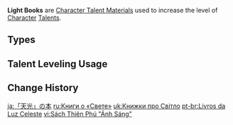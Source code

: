 {{Terminology Infobox
|image        = <gallery>
Item Teachings of Light.png|Teachings
Item Guide to Light.png|Guide
Item Philosophies of Light.png|Philosophies
</gallery>
|type         = Item Groups
|type2        = Character Talent Materials
|type3        = Talent Books
|type4        = Talent Book Groups
|day1         = Wednesday
|day2         = Saturday
|day3         = Sunday
|source1      = Violet Court
}}
'''Light Books''' are [[Character Talent Material]]s used to increase the level of [[Character]] [[Talents]].

==Types==
{{Material Quality
|2=Teachings of Light
|3=Guide to Light
|4=Philosophies of Light
}}

==Talent Leveling Usage==
{{Talent Leveling Usage|item=Teachings of Light|item2=Guide to Light|item3=Philosophies of Light|or=yes}}

==Change History==
{{Change History|2.0}}
[[Category:Light Books| ]]

[[ja:「天光」の本]]
[[ru:Книги о «Свете»]]
[[uk:Книжки про Світло]]
[[pt-br:Livros da Luz Celeste]]
[[vi:Sách Thiên Phú "Ánh Sáng"]]